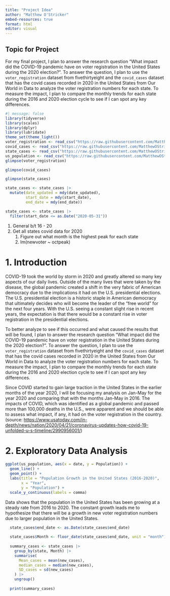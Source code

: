 ```yaml
---
title: "Project Idea"
author: "Matthew O'Stricker"
embed-resources: true
format: html
editor: visual
---
```


## Topic for Project

For my final project, I plan to answer the research question "What impact did the COVID-19 pandemic have on voter registration in the United States during the 2020 election?". To answer the question, I plan to use the `voter_registration` dataset from fivethirtyeight and the `covid_cases` dataset that has the covid cases recorded in 2020 in the United States from Our World in Data to analyze the voter registration numbers for each state. To measure the impact, I plan to compare the monthly trends for each state during the 2016 and 2020 election cycle to see if I can spot any key differences.

```r
#| message: false
library(tidyverse)
library(scales)
library(dplyr)
library(lubridate)
theme_set(theme_light())
voter_registration <- read_csv("https://raw.githubusercontent.com/MatthewOStricker/soc223/main/new-voter-registrations.csv")
covid_cases <- read_csv("https://raw.githubusercontent.com/MatthewOStricker/soc223/main/covid-cases.csv")
state_cases <- read_csv("https://raw.githubusercontent.com/MatthewOStricker/soc223/main/Weekly_United_States_COVID-19_Cases_and_Deaths_by_State_-_ARCHIVED_20231109.csv")
us_population <- read_csv("https://raw.githubusercontent.com/MatthewOStricker/soc223/main/united-states-population.csv")
glimpse(voter_registration)
```

```r
glimpse(covid_cases)
```

```r
glimpse(state_cases)
```

```r
state_cases <- state_cases |>
  mutate(date_updated = mdy(date_updated), 
         start_date = mdy(start_date), 
         end_date = mdy(end_date))
```

```r
state_cases <- state_cases |>
  filter(start_date <= as.Date("2020-05-31"))
```

1.  General b/t 16 - 20
2.  Get all states covid data for 2020
    1.  Figure out what month is the highest peak for each state
    2.  lm(newvoter \~ octpeak)

# 1. Introduction

COVID-19 took the world by storm in 2020 and greatly altered so many key aspects of our daily lives. Outside of the many lives that were taken by the disease, the global pandemic created a shift in the very fabric of American democracy due to the implications it had on the U.S. presidential elections. The U.S. presidential election is a historic staple in American democracy that ultimately decides who will become the leader of the "free world" for the next four years. With the U.S. seeing a constant slight rise in recent years, the expectation is that there would be a constant rise in voter registration in the presidential elections.

To better analyze to see if this occurred and what caused the results that will be found, I plan to answer the research question "What impact did the COVID-19 pandemic have on voter registration in the United States during the 2020 election?". To answer the question, I plan to use the `voter_registration` dataset from fivethirtyeight and the `covid_cases` dataset that has the covid cases recorded in 2020 in the United States from Our World in Data to analyze the voter registration numbers for each state. To measure the impact, I plan to compare the monthly trends for each state during the 2016 and 2020 election cycle to see if I can spot any key differences.

Since COVID started to gain large traction in the United States in the earlier months of the year 2020, I will be focusing my analysis on Jan-May for the year 2020 and comparing that with the months Jan-May in 2016. The impacts of COVID, which was identified as a global pandemic and passed more than 100,000 deaths in the U.S., were apparent and we should be able to assess what impact, if any, it had on the voter registration in the country. (source: <https://www.usatoday.com/in-depth/news/nation/2020/04/21/coronavirus-updates-how-covid-19-unfolded-u-s-timeline/2990956001/>)

# 2.  Exploratory Data Analysis

```r
ggplot(us_population, aes(x = date, y = Population)) +
  geom_line() +
  geom_point() +
  labs(title = "Population Growth in the United States (2016-2020)",
       x = "Year",
       y = "Population") +
  scale_y_continuous(labels = comma)
```

Data shows that the population in the United States has been growing at a steady rate from 2016 to 2020. The constant growth leads me to hypothesize that there will be a growth in new voter registration numbers due to larger population in the United States.

```r
  state_cases$end_date <- as.Date(state_cases$end_date)
  
  state_cases$Month <- floor_date(state_cases$end_date, unit = "month")
  
  summary_cases <- state_cases |>
    group_by(state, Month) |>
    summarise(
      Mean_cases = mean(new_cases),
      median_cases = median(new_cases),
      SD_cases = sd(new_cases)
    ) |>
    ungroup()
  
  print(summary_cases)
  
```
